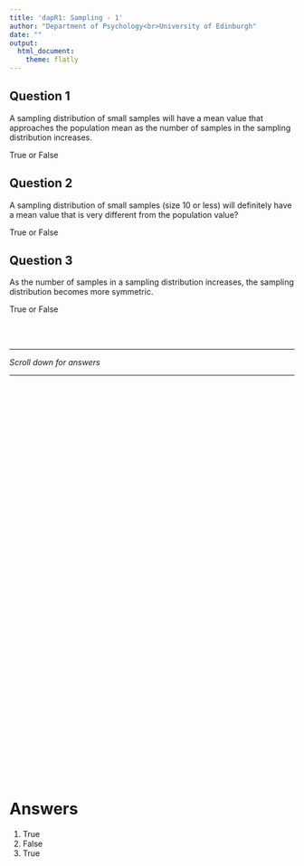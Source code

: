 ```yaml
---
title: 'dapR1: Sampling - 1'
author: "Department of Psychology<br>University of Edinburgh"
date: ""
output:
  html_document:
    theme: flatly
---
```


## Question 1
A sampling distribution of small samples will have a mean value that approaches the population mean as the number of samples in the sampling distribution increases. 

True or False

## Question 2
A sampling distribution of small samples (size 10 or less) will definitely have a mean value that is very different from the population value? 

True or False

## Question 3
As the number of samples in a sampling distribution increases, the sampling distribution becomes more symmetric. 

True or False

<br>
<br>

---  

*Scroll down for answers*  
  
---

<div style="margin-bottom:750px;">

</div>

# Answers
1. True 
2. False
3. True


